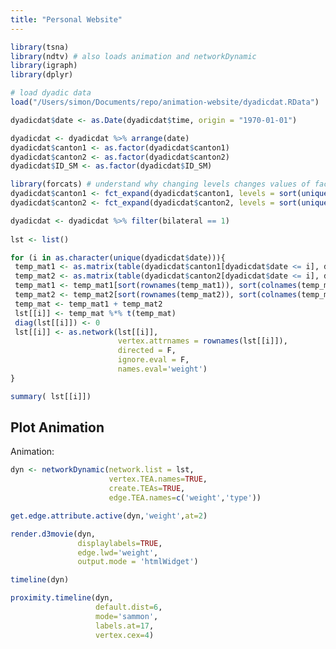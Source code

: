 ```yaml
---
title: "Personal Website"
---
```


```r
library(tsna)
library(ndtv) # also loads animation and networkDynamic
library(igraph)
library(dplyr)

# load dyadic data
load("/Users/simon/Documents/repo/animation-website/dyadicdat.RData")

dyadicdat$date <- as.Date(dyadicdat$time, origin = "1970-01-01")

dyadicdat <- dyadicdat %>% arrange(date)
dyadicdat$canton1 <- as.factor(dyadicdat$canton1)
dyadicdat$canton2 <- as.factor(dyadicdat$canton2)
dyadicdat$ID_SM <- as.factor(dyadicdat$ID_SM)

library(forcats) # understand why changing levels changes values of factors, too stupid to understand just now
dyadicdat$canton1 <- fct_expand(dyadicdat$canton1, levels = sort(unique(c(as.character(dyadicdat$canton1), as.character(dyadicdat$canton2)))))
dyadicdat$canton2 <- fct_expand(dyadicdat$canton2, levels = sort(unique(c(as.character(dyadicdat$canton1), as.character(dyadicdat$canton2)))))

dyadicdat <- dyadicdat %>% filter(bilateral == 1)
  
lst <- list()

for (i in as.character(unique(dyadicdat$date))){
 temp_mat1 <- as.matrix(table(dyadicdat$canton1[dyadicdat$date <= i], dyadicdat$ID_SM[dyadicdat$date <= i]))
 temp_mat2 <- as.matrix(table(dyadicdat$canton2[dyadicdat$date <= i], dyadicdat$ID_SM[dyadicdat$date <= i]))
 temp_mat1 <- temp_mat1[sort(rownames(temp_mat1)), sort(colnames(temp_mat1))]
 temp_mat2 <- temp_mat2[sort(rownames(temp_mat2)), sort(colnames(temp_mat2))]
 temp_mat <- temp_mat1 + temp_mat2
 lst[[i]] <- temp_mat %*% t(temp_mat)
 diag(lst[[i]]) <- 0
 lst[[i]] <- as.network(lst[[i]], 
                        vertex.attrnames = rownames(lst[[i]]),
                        directed = F,
                        ignore.eval = F,
                        names.eval='weight')
}

summary( lst[[i]])


```

## Plot Animation

Animation:

```r
dyn <- networkDynamic(network.list = lst, 
                      vertex.TEA.names=TRUE,
                      create.TEAs=TRUE, 
                      edge.TEA.names=c('weight','type'))

get.edge.attribute.active(dyn,'weight',at=2)

render.d3movie(dyn, 
               displaylabels=TRUE,
               edge.lwd='weight',
               output.mode = 'htmlWidget')

timeline(dyn)

proximity.timeline(dyn, 
                   default.dist=6,
                   mode='sammon',
                   labels.at=17,
                   vertex.cex=4)

```
